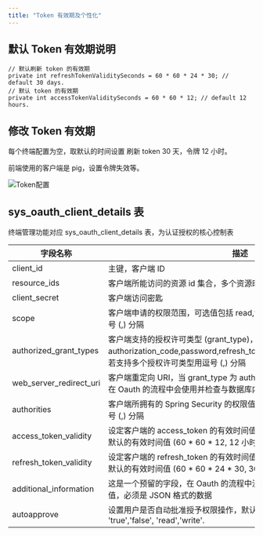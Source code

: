 ```yaml
---
title: "Token 有效期及个性化"
---
```


## 默认 Token 有效期说明

```plain
// 默认刷新 token 的有效期
private int refreshTokenValiditySeconds = 60 * 60 * 24 * 30; // default 30 days.
// 默认 token 的有效期
private int accessTokenValiditySeconds = 60 * 60 * 12; // default 12 hours.
```

## 修改 Token 有效期

<Note>
每个终端配置为空，取默认的时间设置 刷新 token 30 天，令牌 12 小时。

前端使用的客户端是 pig，设置令牌失效等。
</Note>

![Token配置](/images/1599314159653-f0977281-a56c-4ddf-bd2f-001db5f387b6.png)

## sys_oauth_client_details 表

<Warning>
终端管理功能对应 sys_oauth_client_details 表，为认证授权的核心控制表
</Warning>

| 字段名称 | 描述 |
| --- | --- |
| client_id | 主键，客户端 ID |
| resource_ids | 客户端所能访问的资源 id 集合，多个资源时用逗号 (,) 分隔 |
| client_secret | 客户端访问密匙 |
| scope | 客户端申请的权限范围，可选值包括 read,write,trust;若有多个权限范围用逗号 (,) 分隔 |
| authorized_grant_types | 客户端支持的授权许可类型 (grant_type)，可选值包括 authorization_code,password,refresh_token,implicit,client_credentials，若支持多个授权许可类型用逗号 (,) 分隔 |
| web_server_redirect_uri | 客户端重定向 URI，当 grant_type 为 authorization_code 或 implicit 时，在 Oauth 的流程中会使用并检查与数据库内的 redirect_uri 是否一致 |
| authorities | 客户端所拥有的 Spring Security 的权限值，可选，若有多个权限值，用逗号 (,) 分隔 |
| access_token_validity | 设定客户端的 access_token 的有效时间值 (单位：秒)，若不设定值则使用默认的有效时间值 (60 * 60 * 12, 12 小时) |
| refresh_token_validity | 设定客户端的 refresh_token 的有效时间值 (单位：秒)，若不设定值则使用默认的有效时间值 (60 * 60 * 24 * 30, 30 天) |
| additional_information | 这是一个预留的字段，在 Oauth 的流程中没有实际的使用，可选，但若设置值，必须是 JSON 格式的数据 |
| autoapprove | 设置用户是否自动批准授予权限操作，默认值为 'false', 可选值包括 'true','false', 'read','write'. |
